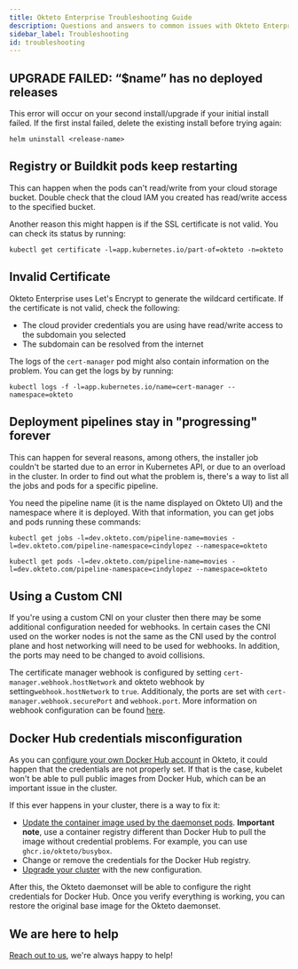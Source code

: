 ```yaml
---
title: Okteto Enterprise Troubleshooting Guide
description: Questions and answers to common issues with Okteto Enterprise
sidebar_label: Troubleshooting
id: troubleshooting
---
```


## UPGRADE FAILED: “$name” has no deployed releases

This error will occur on your second install/upgrade if your initial install failed. If the first instal failed, delete the existing install before trying again:

```
helm uninstall <release-name>
```

## Registry or Buildkit pods keep restarting

This can happen when the pods can't read/write from your cloud storage bucket. Double check that the cloud IAM you created has read/write access to the specified bucket.

Another reason this might happen is if the SSL certificate is not valid. You can check its status by running:

```console
kubectl get certificate -l=app.kubernetes.io/part-of=okteto -n=okteto
```

## Invalid Certificate

Okteto Enterprise uses Let's Encrypt to generate the wildcard certificate. If the certificate is not valid, check the following:

- The cloud provider credentials you are using have read/write access to the subdomain you selected
- The subdomain can be resolved from the internet

The logs of the `cert-manager` pod might also contain information on the problem. You can get the logs by by running:

```console
kubectl logs -f -l=app.kubernetes.io/name=cert-manager --namespace=okteto
```

## Deployment pipelines stay in "progressing" forever

This can happen for several reasons, among others, the installer job couldn't be started due to an error in Kubernetes API, or due to an overload in the cluster.
In order to find out what the problem is, there's a way to list all the jobs and pods for a specific pipeline.

You need the pipeline name (it is the name displayed on Okteto UI) and the namespace where it is deployed. With that information, you can get jobs and pods running these commands:

```console
kubectl get jobs -l=dev.okteto.com/pipeline-name=movies -l=dev.okteto.com/pipeline-namespace=cindylopez --namespace=okteto
```

```console
kubectl get pods -l=dev.okteto.com/pipeline-name=movies -l=dev.okteto.com/pipeline-namespace=cindylopez --namespace=okteto
```

## Using a Custom CNI

If you're using a custom CNI on your cluster then there may be some additional configuration needed for webhooks.
In certain cases the CNI used on the worker nodes is not the same as the CNI used by the control plane and host networking will need to be used for webhooks.
In addition, the ports may need to be changed to avoid collisions.

The certificate manager webhook is configured by setting `cert-manager.webhook.hostNetwork` and okteto webhook by setting`webhook.hostNetwork` to `true`.
Additionaly, the ports are set with `cert-manager.webhook.securePort` and `webhook.port`.
More information on webhook configuration can be found [here](/docs/0.12/enterprise/administration/configuration/#webhook).

## Docker Hub credentials misconfiguration

As you can [configure your own Docker Hub account](/docs/0.12/enterprise/administration/configuration/#privateregistry) in Okteto, it could happen that the credentials are not properly set. If that is the case, kubelet won't be able to pull public images from Docker Hub, which can be an important issue in the cluster.

If this ever happens in your cluster, there is a way to fix it:
- [Update the container image used by the daemonset pods](/docs/0.12/enterprise/administration/configuration/#daemonset). **Important note**, use a container registry different than Docker Hub to pull the image without credential problems. For example, you can use `ghcr.io/okteto/busybox`.
- Change or remove the credentials for the Docker Hub registry.
- [Upgrade your cluster](/docs/0.12/enterprise/install/upgrade/) with the new configuration.

After this, the Okteto daemonset will be able to configure the right credentials for Docker Hub. Once you verify everything is working, you can restore the original base image for the Okteto daemonset.

## We are here to help

[Reach out to us](mailto:support@okteto.com), we're always happy to help!